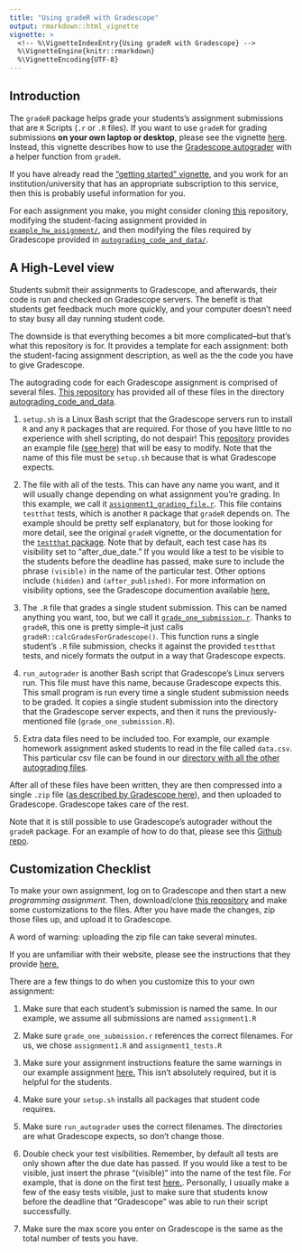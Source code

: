 ```yaml
---
title: "Using gradeR with Gradescope"
output: rmarkdown::html_vignette
vignette: >
  <!-- %\VignetteIndexEntry{Using gradeR with Gradescope} -->
  %\VignetteEngine{knitr::rmarkdown}
  %\VignetteEncoding{UTF-8}
---
```


## Introduction 

The `gradeR` package helps grade your students's assignment submissions that are `R` Scripts (`.r` or `.R` files). If you want to use `gradeR` for grading submissions **on your own laptop or desktop**, please see the vignette [here](https://cran.r-project.org/package=gradeR/vignettes/gradeR.html). Instead, this vignette describes how to use the [Gradescope autograder](https://gradescope-autograders.readthedocs.io/en/latest/) with a helper function from `gradeR`. 

If you have already read the ["getting started" vignette](https://cran.r-project.org/package=gradeR/vignettes/gradeR.html), and you work for an institution/university that has an appropriate subscription to this service, then this is probably useful information for you. 

For each assignment you make, you might consider cloning [this](https://github.com/tbrown122387/Using-gradeR-for-the-Gradescope-Autograder) repository, modifying the student-facing assignment provided in [`example_hw_assignment/`](https://github.com/tbrown122387/Using-gradeR-for-the-Gradescope-Autograder/tree/master/example_hw_assignment), and then modifying the files required by Gradescope provided in [`autograding_code_and_data/`](https://github.com/tbrown122387/Using-gradeR-for-the-Gradescope-Autograder/tree/master/autograding_code_and_data).

## A High-Level view

Students submit their assignments to Gradescope, and afterwards, their code is run and checked on Gradescope servers. The benefit is that students get feedback much more quickly, and your computer doesn't need to stay busy all day running student code. 

The downside is that everything becomes a bit more complicated--but that's what this repository is for. It provides a template for each assignment: both the student-facing assignment description, as well as the the code you have to give Gradescope. 

The autograding code for each Gradescope assignment is comprised of several files. [This repository](https://github.com/tbrown122387/Using-gradeR-for-the-Gradescope-Autograder) has provided all of these files in the directory [autograding_code_and_data](https://github.com/tbrown122387/Using-gradeR-for-the-Gradescope-Autograder/tree/master/autograding_code_and_data).

1. `setup.sh` is a Linux Bash script that the Gradescope servers run to install `R` and any `R` packages that are required. For those of you have little to no experience with shell scripting, do not despair! This [repository](https://github.com/tbrown122387/Using-gradeR-for-the-Gradescope-Autograder) provides an example file [(see here)](https://github.com/tbrown122387/Using-gradeR-for-the-Gradescope-Autograder/blob/master/autograding_code_and_data/setup.sh) that will be easy to modify. Note that the name of this file must be `setup.sh` because that is what Gradescope expects. 

2. The file with all of the tests. This can have any name you want, and it will usually change depending on what assignment you're grading. In this example, we call it [`assignment1_grading_file.r`](https://github.com/tbrown122387/Using-gradeR-for-the-Gradescope-Autograder/blob/master/autograding_code_and_data/assignment1_tests.r). This file contains `testthat` tests, which is another `R` package that `gradeR` depends on. The example should be pretty self explanatory, but for those looking for more detail, see the original `gradeR` vignette, or the documentation for the [`testthat` package](https://testthat.r-lib.org/). Note that by default, each test case has its visibility set to "after_due_date." If you would like a test to be visible to the students before the deadline has passed, make sure to include the phrase `(visible)` in the name of the particular test. Other options include `(hidden)` and `(after_published)`. For more information on visibility options, see the Gradescope documention available [here.](https://gradescope-autograders.readthedocs.io/en/latest/specs/#output-format)

3. The `.R` file that grades a single student submission. This can be named anything you want, too, but we call it [`grade_one_submission.r`](https://github.com/tbrown122387/Using-gradeR-for-the-Gradescope-Autograder/blob/master/autograding_code_and_data/grade_one_submission.r). Thanks to `gradeR`, this one is pretty simple--it just calls `gradeR::calcGradesForGradescope()`. This function runs a single student's `.R` file submission, checks it against the provided `testthat` tests, and nicely formats the output in a way that Gradescope expects. 

4. `run_autograder` is another Bash script that Gradescope's Linux servers run. This file must have this name, because Gradescope expects this. This small program is run every time a single student submission needs to be graded. It copies a single student submission into the directory that the Gradescope server expects, and then it runs the previously-mentioned file (`grade_one_submission.R`). 

5. Extra data files need to be included too. For example, our example homework assignment asked students to read in the file called `data.csv`. This particular csv file can be found in our [directory with all the other autograding files](https://github.com/tbrown122387/Using-gradeR-for-the-Gradescope-Autograder/tree/master/autograding_code_and_data).

After all of these files have been written, they are then compressed into a single `.zip` file ([as described by Gradescope here](https://gradescope-autograders.readthedocs.io/en/latest/specs/)), and then uploaded to Gradescope. Gradescope takes care of the rest. 

Note that it is still possible to use Gradescope's autograder without the `gradeR` package. For an example of how to do that, please see this [Github repo](https://github.com/guerzh/r_autograde_gradescope).

## Customization Checklist

To make your own assignment, log on to Gradescope and then start a new *programming assignment*. Then, download/clone [this repository](https://github.com/tbrown122387/Using-gradeR-for-the-Gradescope-Autograder) and make some customizations to the files. After you have made the changes, zip those files up, and upload it to Gradescope. 

A word of warning: uploading the zip file can take several minutes. 

If you are unfamiliar with their website, please see the instructions that they provide [here.](https://gradescope-autograders.readthedocs.io/en/latest/getting_started/)

There are a few things to do when you customize this to your own assignment:

1. Make sure that each student's submission is named the same. In our example, we assume all submissions are named `assignment1.R`

2. Make sure `grade_one_submission.r` references the correct filenames. For us, we chose `assignment1.R` and `assignment1_tests.R`

3. Make sure your assignment instructions feature the same warnings in our example assignment [here.](https://github.com/tbrown122387/Using-gradeR-for-the-Gradescope-Autograder/blob/master/example_hw_assignment/fake_hw1.pdf) This isn't absolutely required, but it is helpful for the students. 

4. Make sure your `setup.sh` installs all packages that student code requires.  

5. Make sure `run_autograder` uses the correct filenames. The directories are what Gradescope expects, so don't change those.

6. Double check your test visibilities. Remember, by default all tests are only shown after the due date has passed. If you would like a test to be visible, just insert the phrase "(visible)" into the name of the test file. For example, that is done on the first test [here.](https://github.com/tbrown122387/Using-gradeR-for-the-Gradescope-Autograder/blob/master/autograding_code_and_data/assignment1_tests.r). Personally, I usually make a few of the easy tests visible, just to make sure that students know before the deadline that "Gradescope" was able to run their script successfully.

7. Make sure the max score you enter on Gradescope is the same as the total number of tests you have. 
